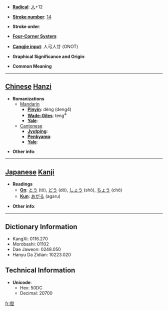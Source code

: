 * '''[[Wiktionary:Chinese radical index| Radical]]''': [[Wiktionary:Chinese radical index 人|人]]+12

* '''[[Wiktionary:Chinese total strokes index|Stroke number]]''': [[Wiktionary:Chinese total strokes index 14|14]]

* '''Stroke order''': 

* '''[[Wiktionary:Chinese four corner index|Four-Corner System]]''': 

* '''[[Wiktionary:Chinese Cangjie index|Cangjie input]]''': 人弓人廿 (ONOT)

* '''Graphical Significance and Origin''': 

* '''Common Meaning'''

----

== [[Chinese]] [[Hanzi]] ==

* '''Romanizations'''
** [[Mandarin]]
*** '''[[Pinyin]]''': dèng (deng4)
*** '''[[Wade-Giles]]''': teng<sup>4</sup>
*** '''[[Yale]]''': 
**[[Cantonese]]
***'''[[Jyutping]]''':
***'''[[Penkyamp]]''': 
***'''[[Yale]]''': 

* '''Other info''': 

----

== [[Japanese]] [[Kanji]] ==

* '''Readings'''
** '''[[On]]''': [[とう]] (tō), [[どう]] (dō), [[しょう]] (shō), [[ちょう]] (chō)
** '''[[Kun]]''': [[あがる]] (agaru)

* '''Other info''':  

----

== Dictionary Information ==

* KangXi: 0116.270
* Morobashi: 01102
* Dae Jaweon: 0248.050
* Hanyu Da Zidian: 10223.020

== Technical Information ==

* '''Unicode''':
** Hex: 50DC
** Decimal: 20700

[[fr:僜]]